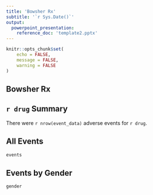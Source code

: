 ```yaml
---
title: 'Bowsher Rx'
subtitle: '`r Sys.Date()`'
output: 
  powerpoint_presentation:
    reference_doc: 'template2.pptx'
---
```


```r
knitr::opts_chunk$set(
	echo = FALSE,
	message = FALSE,
	warning = FALSE
)
```

## Bowsher Rx

## `r drug` Summary

There were `r nrow(event_data)` adverse events for `r drug`.

## All Events

```r
events
```


## Events by Gender

```r
gender
```


